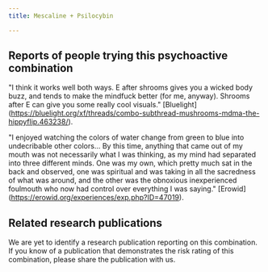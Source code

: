 ---
title: Mescaline + Psilocybin

---

## Reports of people trying this psychoactive combination

"I think it works well both ways. E after shrooms gives you a wicked body buzz, and tends to make the mindfuck better (for me, anyway). Shrooms after E can give you some really cool visuals." [Bluelight] (https://bluelight.org/xf/threads/combo-subthread-mushrooms-mdma-the-hippyflip.463238/).

"I enjoyed watching the colors of water change from green to blue into undecribable other colors... By this time, anything that came out of my mouth was not necessarily what I was thinking, as my mind had separated into three different minds. One was my own, which pretty much sat in the back and observed, one was spiritual and was taking in all the sacredness of what was around, and the other was the obnoxious inexperienced foulmouth who now had control over everything I was saying." [Erowid] (https://erowid.org/experiences/exp.php?ID=47019).

## Related research publications

We are yet to identify a research publication reporting on this combination. If you know of a publication that demonstrates the risk rating of this combination, please share the publication with us.



